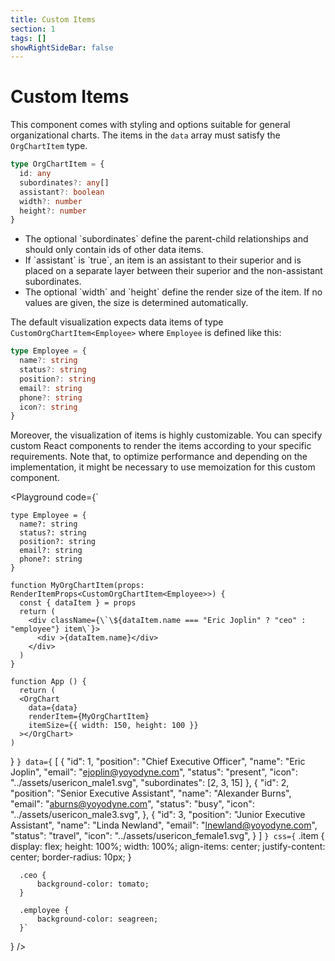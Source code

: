 ```yaml
---
title: Custom Items
section: 1
tags: []
showRightSideBar: false
---
```


# Custom Items

This component comes with styling and options suitable for general organizational charts. The items in the `data` array must satisfy the `OrgChartItem` type.

```ts
type OrgChartItem = {
  id: any
  subordinates?: any[]
  assistant?: boolean
  width?: number
  height?: number
}
```
<ul className="list-disc ml-4">
  <li>The optional `subordinates` define the parent-child relationships and should only contain ids of other data items.</li>
  <li>If `assistant` is `true`, an item is an assistant to their superior and is placed on a separate layer between their superior and the non-assistant subordinates.</li>
  <li>The optional `width` and `height` define the render size of the item. If no values are given, the size is determined automatically.</li>
</ul>

The default visualization expects data items of type `CustomOrgChartItem<Employee>` where `Employee` is defined like this:
```ts
type Employee = {
  name?: string
  status?: string
  position?: string
  email?: string
  phone?: string
  icon?: string
}
```

Moreover, the visualization of items is highly customizable. You can specify custom React components to render the items according to your specific requirements.
Note that, to optimize performance and depending on the implementation, it might be necessary to use memoization for this custom component.

<Playground
  code={`

    type Employee = {
      name?: string
      status?: string
      position?: string
      email?: string
      phone?: string
    }

    function MyOrgChartItem(props: RenderItemProps<CustomOrgChartItem<Employee>>) {
      const { dataItem } = props
      return (
        <div className={\`\${dataItem.name === "Eric Joplin" ? "ceo" : "employee"} item\`}>
          <div >{dataItem.name}</div>
        </div>
      )
    }

    function App () {
      return (
      <OrgChart
        data={data}
        renderItem={MyOrgChartItem}
        itemSize={{ width: 150, height: 100 }}
      ></OrgChart>
    )
  }
`}
  data={`
    [
     {
       "id": 1,
       "position": "Chief Executive Officer",
       "name": "Eric Joplin",
       "email": "ejoplin@yoyodyne.com",
       "status": "present",
       "icon": "../assets/usericon_male1.svg",
       "subordinates": [2, 3, 15]
     },
     {
       "id": 2,
       "position": "Senior Executive Assistant",
       "name": "Alexander Burns",
       "email": "aburns@yoyodyne.com",
       "status": "busy",
       "icon": "../assets/usericon_male3.svg",
     },
     {
       "id": 3,
       "position": "Junior Executive Assistant",
       "name": "Linda Newland",
       "email": "lnewland@yoyodyne.com",
       "status": "travel",
       "icon": "../assets/usericon_female1.svg",
     }
   ]
  `}
  css={`
      .item {
          display: flex;
          height: 100%;
          width: 100%;
          align-items: center;
          justify-content: center;
          border-radius: 10px;
      }

      .ceo {
          background-color: tomato;
      }

      .employee {
          background-color: seagreen;
      }`
  }
/>
